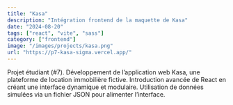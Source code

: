 ```yaml
---
title: "Kasa"
description: "Intégration frontend de la maquette de Kasa"
date: "2024-08-20"
tags: ["react", "vite", "sass"]
category: ["frontend"]
image: "/images/projects/kasa.png"
url: "https://p7-kasa-sigma.vercel.app/"
---
```


Projet étudiant (#7). Développement de l’application web Kasa, une plateforme de location immobilière fictive. Introduction avancée de React en créant une interface dynamique et modulaire. Utilisation de données simulées via un fichier JSON pour alimenter l’interface.
